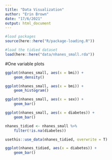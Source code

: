 ```yaml
---
title: "Data Visualization"
author: "Erin Brown"
date: "17/6/2021"
output: html_document
---
```


```r
#load packages
source(here::here("R/package-loading.R"))

#load the tidied dataset
load(here::here("data/nhanes_small.rda"))
```

#One variable plots

```r
ggplot(nhanes_small, aes(x = bmi)) + 
    geom_density()

ggplot(nhanes_small, aes(x = bmi)) +
    geom_histogram()

```

```r
ggplot(nhanes_small, aes(x = sex)) +
    geom_bar()

ggplot(nhanes_small, aes(x = diabetes)) +
    geom_bar()

```

```r
nhanes_tidied <- nhanes_small %>% 
    filter(!is.na(diabetes))

usethis::use_data(nhanes_tidied, overwrite = T)

ggplot(nhanes_tidied, aes(x = diabetes)) +
    geom_bar()
```

